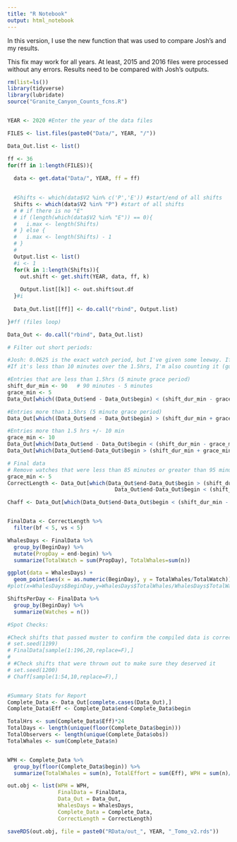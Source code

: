 ```yaml
---
title: "R Notebook"
output: html_notebook
---
```


In this version, I use the new function that was used to compare Josh's and my results. 

This fix may work for all years. At least, 2015 and 2016 files were processed without any errors. Results need to be compared with Josh's outputs. 

```r

rm(list=ls())
library(tidyverse)
library(lubridate)
source("Granite_Canyon_Counts_fcns.R")


YEAR <- 2020 #Enter the year of the data files

```



```r

FILES <- list.files(paste0("Data/", YEAR, "/"))

Data_Out.list <- list()

ff <- 36
for(ff in 1:length(FILES)){ 
  
  data <- get.data("Data/", YEAR, ff = ff)

  
  #Shifts <- which(data$V2 %in% c('P','E')) #start/end of all shifts
  Shifts <- which(data$V2 %in% "P") #start of all shifts
  # # if there is no "E"
  # if (length(which(data$V2 %in% "E")) == 0){
  #   i.max <- length(Shifts)
  # } else {
  #   i.max <- length(Shifts) - 1
  # }
  # 
  Output.list <- list()
  #i <- 1
  for(k in 1:length(Shifts)){
    out.shift <- get.shift(YEAR, data, ff, k)
      
    Output.list[[k]] <- out.shift$out.df
  }#i
  
  Data_Out.list[[ff]] <- do.call("rbind", Output.list)

}#ff (files loop)         

Data_Out <- do.call("rbind", Data_Out.list)

```


```r
# Filter out short periods:

#Josh: 0.0625 is the exact watch period, but I've given some leeway. If it's less than 5 minutes short, I'm counting it
#If it's less than 10 minutes over the 1.5hrs, I'm also counting it (guessing that they forgot to log off or something)

#Entries that are less than 1.5hrs (5 minute grace period)
shift_dur_min <- 90   # 90 minutes - 5 minutes
grace_min <- 5
Data_Out[which((Data_Out$end - Data_Out$begin) < (shift_dur_min - grace_min)/(24*60)),]

#Entries more than 1.5hrs (5 minute grace period)
Data_Out[which((Data_Out$end - Data_Out$begin) > (shift_dur_min + grace_min)/(24*60)),] 

#Entries more than 1.5 hrs +/- 10 min
grace_min <- 10
Data_Out[which(Data_Out$end - Data_Out$begin < (shift_dur_min - grace_min)/(24*60)),]
Data_Out[which(Data_Out$end-Data_Out$begin > (shift_dur_min + grace_min)/(24*60)),] 

# Final data
# Remove watches that were less than 85 minutes or greater than 95 minutes:
grace_min <- 5
CorrectLength <- Data_Out[which(Data_Out$end-Data_Out$begin > (shift_dur_min - grace_min)/(24*60) & 
                                  Data_Out$end-Data_Out$begin < (shift_dur_min + grace_min)/(24*60)),]

Chaff <- Data_Out[which(Data_Out$end-Data_Out$begin < (shift_dur_min - grace_min)/(24*60)),]


FinalData <- CorrectLength %>%
  filter(bf < 5, vs < 5)

WhalesDays <- FinalData %>%
  group_by(BeginDay) %>%
  mutate(PropDay = end-begin) %>%
  summarize(TotalWatch = sum(PropDay), TotalWhales=sum(n))

ggplot(data = WhalesDays) + 
  geom_point(aes(x = as.numeric(BeginDay), y = TotalWhales/TotalWatch))
#plot(x=WhalesDays$BeginDay,y=WhalesDays$TotalWhales/WhalesDays$TotalWatch)

ShiftsPerDay <- FinalData %>%
  group_by(BeginDay) %>%
  summarize(Watches = n())

```


```r
#Spot Checks:

#Check shifts that passed muster to confirm the compiled data is correct
# set.seed(1199)
# FinalData[sample(1:196,20,replace=F),]
# 
# #Check shifts that were thrown out to make sure they deserved it
# set.seed(1200)
# Chaff[sample(1:54,10,replace=F),]


#Summary Stats for Report
Complete_Data <- Data_Out[complete.cases(Data_Out),]
Complete_Data$Eff <- Complete_Data$end-Complete_Data$begin

TotalHrs <- sum(Complete_Data$Eff)*24
TotalDays <- length(unique(floor(Complete_Data$begin)))
TotalObservers <- length(unique(Complete_Data$obs))
TotalWhales <- sum(Complete_Data$n)


WPH <- Complete_Data %>%
  group_by(floor(Complete_Data$begin)) %>%
  summarize(TotalWhales = sum(n), TotalEffort = sum(Eff), WPH = sum(n)/(sum(Eff)*24)) 

out.obj <- list(WPH = WPH,
                FinalData = FinalData,
                Data_Out = Data_Out,
                WhalesDays = WhalesDays,
                Complete_Data = Complete_Data,
                CorrectLength = CorrectLength)

saveRDS(out.obj, file = paste0("RData/out_", YEAR, "_Tomo_v2.rds"))

```

